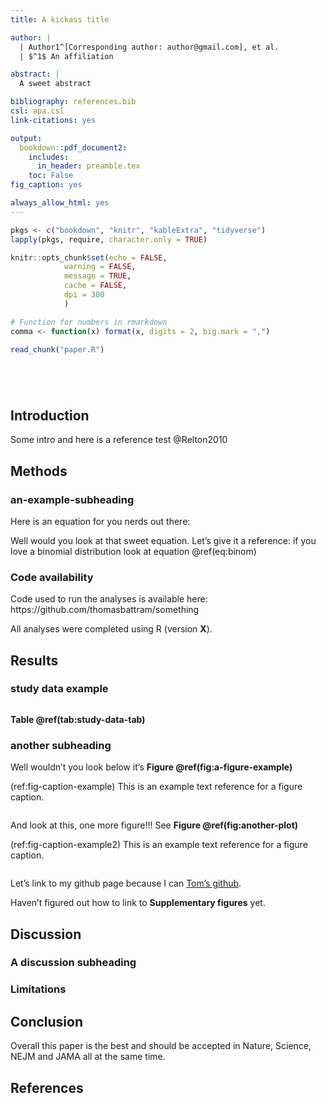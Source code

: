```yaml
---
title: A kickass title

author: |
  | Author1^[Corresponding author: author@gmail.com], et al. 
  | $^1$ An affiliation 

abstract: |
  A sweet abstract

bibliography: references.bib
csl: apa.csl
link-citations: yes

output:
  bookdown::pdf_document2:
    includes:
      in_header: preamble.tex
    toc: False
fig_caption: yes

always_allow_html: yes
---
```


```r
pkgs <- c("bookdown", "knitr", "kableExtra", "tidyverse")
lapply(pkgs, require, character.only = TRUE)

knitr::opts_chunk$set(echo = FALSE, 
            warning = FALSE, 
            message = TRUE, 
            cache = FALSE, 
            dpi = 300 
            )

# Function for numbers in rmarkdown
comma <- function(x) format(x, digits = 2, big.mark = ",")
```

```r
read_chunk("paper.R")
```

``` r
```

``` r
```

``` r
```

``` r
```


\newpage

## Introduction {-#introduction}
Some intro and here is a reference test @Relton2010


\newpage

## Methods {-#methods}

### an-example-subheading {-#an-example-subheading}

Here is an equation for you nerds out there:

\begin{equation} 
  f\left(k\right) = \binom{n}{k} p^k\left(1-p\right)^{n-k}
  (\#eq:binom)
\end{equation} 

Well would you look at that sweet equation. Let's give it a reference: if you love a binomial distribution look at equation \@ref(eq:binom)

### Code availability {-#code-availability}
Code used to run the analyses is available here: https://github.com/thomasbattram/something

All analyses were completed using R (version __X__).

\newpage

## Results {-#results}

### study data example {-#study-data-example}

```r
```

__Table \@ref(tab:study-data-tab)__

### another subheading {-#another-subheading}

Well wouldn't you look below it's __Figure \@ref(fig:a-figure-example)__

(ref:fig-caption-example) This is an example text reference for a figure caption. 

```r
```

And look at this, one more figure!!! See __Figure \@ref(fig:another-plot)__

(ref:fig-caption-example2) This is an example text reference for a figure caption. 

```r
```

Let's link to my github page because I can [Tom's github](https://github.com/thomasbattram).

Haven't figured out how to link to __Supplementary figures__ yet.

\newpage

## Discussion {-#discussion}

### A discussion subheading {-#a-discussion-subheading}

### Limitations {-#limitations}

## Conclusion {-#conclusion}
Overall this paper is the best and should be accepted in Nature, Science, NEJM and JAMA all at the same time.

\newpage

## References {-#references}

\begingroup
\setlength{\parindent}{-0.5in}
\setlength{\leftskip}{0.5in}

<div id="refs" custom-style="Bibliography"></div>
\endgroup
